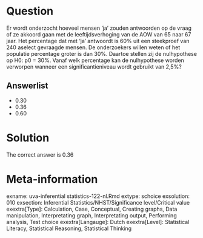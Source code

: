 Question
========

Er wordt onderzocht hoeveel mensen 'ja' zouden antwoorden op de vraag of ze akkoord gaan met de leeftijdsverhoging van de AOW van 65 naar 67 jaar. Het percentage dat met 'ja' antwoordt is 60% uit een steekproef van 240 aselect gevraagde mensen. De onderzoekers willen weten of het populatie percentage groter is dan 30%. Daartoe stellen zij de nulhypothese op H0: p0 = 30%. Vanaf welk percentage kan de nulhypothese worden verworpen wanneer een significantieniveau wordt gebruikt van 2,5%?

Answerlist
----------
* 0.30
* 0.36
* 0.60

Solution
========

The correct answer is  0.36

Meta-information
================
exname: uva-inferential statistics-122-nl.Rmd
extype: schoice
exsolution: 010
exsection: Inferential Statistics/NHST/Significance level/Critical value
exextra[Type]: Calculation, Case, Conceptual, Creating graphs, Data manipulation, Interpretating graph, Interpretating output, Performing analysis, Test choice
exextra[Langauge]: Dutch
exextra[Level]: Statistical Literacy, Statistical Reasoning, Statistical Thinking
